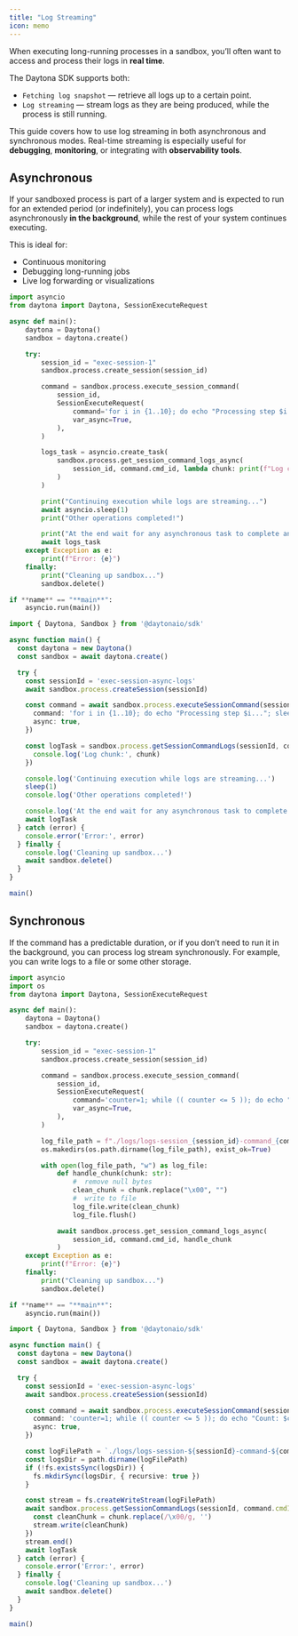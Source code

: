 ```yaml
---
title: "Log Streaming"
icon: memo
---
```


When executing long-running processes in a sandbox, you’ll often want to access and process their logs in **real time**.

The Daytona SDK supports both:

* `Fetching log snapshot` — retrieve all logs up to a certain point.
* `Log streaming` — stream logs as they are being produced, while the process is still running.

This guide covers how to use log streaming in both asynchronous and synchronous modes. Real-time streaming is especially useful for **debugging**, **monitoring**, or integrating with **observability tools**.

## Asynchronous

If your sandboxed process is part of a larger system and is expected to run for an extended period (or indefinitely), you can process logs asynchronously **in the background**, while the rest of your system continues executing.

This is ideal for:

* Continuous monitoring
* Debugging long-running jobs
* Live log forwarding or visualizations

<CodeGroup>

```python Python
import asyncio
from daytona import Daytona, SessionExecuteRequest

async def main():
    daytona = Daytona()
    sandbox = daytona.create()

    try:
        session_id = "exec-session-1"
        sandbox.process.create_session(session_id)

        command = sandbox.process.execute_session_command(
            session_id,
            SessionExecuteRequest(
                command='for i in {1..10}; do echo "Processing step $i..."; sleep 1; done',
                var_async=True,
            ),
        )

        logs_task = asyncio.create_task(
            sandbox.process.get_session_command_logs_async(
                session_id, command.cmd_id, lambda chunk: print(f"Log chunk: {chunk}")
            )
        )

        print("Continuing execution while logs are streaming...")
        await asyncio.sleep(1)
        print("Other operations completed!")

        print("At the end wait for any asynchronous task to complete and clean up resources...")
        await logs_task
    except Exception as e:
        print(f"Error: {e}")
    finally:
        print("Cleaning up sandbox...")
        sandbox.delete()

if **name** == "**main**":
    asyncio.run(main())
```

```ts TypeScript
import { Daytona, Sandbox } from '@daytonaio/sdk'

async function main() {
  const daytona = new Daytona()
  const sandbox = await daytona.create()

  try {
    const sessionId = 'exec-session-async-logs'
    await sandbox.process.createSession(sessionId)

    const command = await sandbox.process.executeSessionCommand(sessionId, {
      command: 'for i in {1..10}; do echo "Processing step $i..."; sleep 1; done',
      async: true,
    })

    const logTask = sandbox.process.getSessionCommandLogs(sessionId, command.cmdId!, (chunk) => {
      console.log('Log chunk:', chunk)
    })

    console.log('Continuing execution while logs are streaming...')
    sleep(1)
    console.log('Other operations completed!')

    console.log('At the end wait for any asynchronous task to complete and clean up resources...')
    await logTask
  } catch (error) {
    console.error('Error:', error)
  } finally {
    console.log('Cleaning up sandbox...')
    await sandbox.delete()
  }
}

main()
```
  
</CodeGroup>

## Synchronous

If the command has a predictable duration, or if you don’t need to run it in the background, you can process log stream synchronously. For example, you can write logs to a file or some other storage.

<CodeGroup>

```python Python
import asyncio
import os
from daytona import Daytona, SessionExecuteRequest

async def main():
    daytona = Daytona()
    sandbox = daytona.create()

    try:
        session_id = "exec-session-1"
        sandbox.process.create_session(session_id)

        command = sandbox.process.execute_session_command(
            session_id,
            SessionExecuteRequest(
                command='counter=1; while (( counter <= 5 )); do echo "Count: $counter"; ((counter++)); sleep 2; done',
                var_async=True,
            ),
        )

        log_file_path = f"./logs/logs-session_{session_id}-command_{command.cmd_id}.log"
        os.makedirs(os.path.dirname(log_file_path), exist_ok=True)

        with open(log_file_path, "w") as log_file:
            def handle_chunk(chunk: str):
                #  remove null bytes
                clean_chunk = chunk.replace("\x00", "")
                #  write to file
                log_file.write(clean_chunk)
                log_file.flush()

            await sandbox.process.get_session_command_logs_async(
                session_id, command.cmd_id, handle_chunk
            )
    except Exception as e:
        print(f"Error: {e}")
    finally:
        print("Cleaning up sandbox...")
        sandbox.delete()

if **name** == "**main**":
    asyncio.run(main())
```

```ts TypeScript
import { Daytona, Sandbox } from '@daytonaio/sdk'

async function main() {
  const daytona = new Daytona()
  const sandbox = await daytona.create()

  try {
    const sessionId = 'exec-session-async-logs'
    await sandbox.process.createSession(sessionId)

    const command = await sandbox.process.executeSessionCommand(sessionId, {
      command: 'counter=1; while (( counter <= 5 )); do echo "Count: $counter"; ((counter++)); sleep 2; done',
      async: true,
    })

    const logFilePath = `./logs/logs-session-${sessionId}-command-${command.cmdId}.log`
    const logsDir = path.dirname(logFilePath)
    if (!fs.existsSync(logsDir)) {
      fs.mkdirSync(logsDir, { recursive: true })
    }

    const stream = fs.createWriteStream(logFilePath)
    await sandbox.process.getSessionCommandLogs(sessionId, command.cmdId!, (chunk) => {
      const cleanChunk = chunk.replace(/\x00/g, '')
      stream.write(cleanChunk)
    })
    stream.end()
    await logTask
  } catch (error) {
    console.error('Error:', error)
  } finally {
    console.log('Cleaning up sandbox...')
    await sandbox.delete()
  }
}

main()
```
  
</CodeGroup>